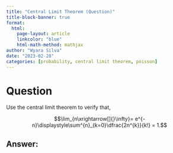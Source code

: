 ```yaml
---
title: "Central Limit Theorem (Question)"
title-block-banner: true
format:
  html:
    page-layout: article
    linkcolor: "blue"
    html-math-method: mathjax
author: "Wyara Silva"
date: "2023-02-28"
categories: [probability, central limit theorem, poisson]
---
```


# Question

Use the central limit theorem to verify that,

$$\lim_{n\xrightarrow[]{}\infty}= e^{-n}\displaystyle\sum^{n}_{k=0}\dfrac{2n^{k}}{k!} = 1.$$

## Answer:
